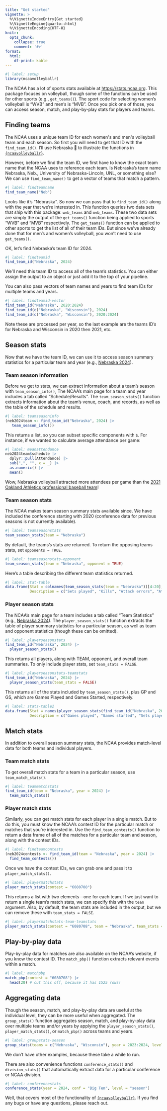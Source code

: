 ```yaml
---
title: "Get started"
vignette: >
  %\VignetteIndexEntry{Get started}
  %\VignetteEngine{quarto::html}
  %\VignetteEncoding{UTF-8}
knitr:
  opts_chunk:
    collapse: true
    comment: '#>'
format: 
  html:
    df-print: kable
---
```


```r
#| label: setup
library(ncaavolleyballr)
```

The NCAA has a lot of sports stats available at <https://stats.ncaa.org>. This package focuses on volleyball, though some of the functions can be used for other sports (e.g., `get_teams()`). The sport code for selecting women's volleyball is "WVB" and men's is "MVB". Once you pick one of those, you can access season, match, and play-by-play stats for players and teams.

## Finding teams

The NCAA uses a unique team ID for each women\'s and men\'s volleyball team and each season. So first you will need to get that ID with the `find_team_id()`.  I'll use Nebraska 🌽 to illustrate the functions in [`{ncaavolleyballr}`](https://jeffreyrstevens.github.io/ncaavolleyballr/). 

However, before we find the team ID, we first have to know the exact team name that the NCAA uses to reference each team. Is Nebraska's team name Nebraska, Neb., University of Nebraska-Lincoln, UNL, or something else? We can use `find_team_name()` to get a vector of teams that match a pattern.

```r
#| label: findteamname
find_team_name("Neb")
```

Looks like it's "Nebraska". So now we can pass that to `find_team_id()` along with the year that we're interested in. This function queries two data sets that ship with this package: `wvb_teams` and `mvb_teams`. These two data sets are simply the output of the `get_teams()` function being applied to sports "WVB" and "MVB" respectively.  The `get_teams()` function can be applied to other sports to get the list of all of their team IDs. But since we've already done that for men's and women's volleyball, you won't need to use `get_teams()`.

OK, let's find Nebraska's team ID for 2024.

```r
#| label: findteamid
find_team_id("Nebraska", 2024)
```

We'll need this team ID to access all of the team's statistics. You can either assign the output to an object or just add it to the top of your pipeline. 

You can also pass vectors of team names and years to find team IDs for multiple teams and years.

```r
#| label: findteamid-vector
find_team_id("Nebraska", 2020:2024)
find_team_id(c("Nebraska", "Wisconsin"), 2024)
find_team_id(c("Nebraska", "Wisconsin"), 2020:2024)
```

Note these are processed per year, so the last example are the teams ID's for Nebraska and Wisconsin in 2020 then 2021, etc.


## Season stats

Now that we have the team ID, we can use it to access season summary statistics for a particular team and year (e.g., [Nebraska 2024](https://stats.ncaa.org/teams/585290/)).

### Team season information

Before we get to stats, we can extract information about a team's season with `team_season_info()`, The NCAA's main page for a team and year includes a tab called "Schedule/Results". The `team_season_stats()` function extracts information about the team's venue, coach, and records, as well as the table of the schedule and results.

```r
#| label: teamseasoninfo
(neb2024team <- find_team_id("Nebraska", 2024) |> 
   team_season_info())
```

This returns a list, so you can subset specific components with `$`. For instance, if we wanted to calculate average attendance per game:

```r
#| label: meanattendance
neb2024team$schedule |> 
  dplyr::pull(Attendance) |> 
  sub(",", "", x = _) |> 
  as.numeric() |> 
  mean()
```

Wow, Nebraska volleyball attracted more attendees per game than the [2021 Oakland Athletics professional baseball team](https://www.baseball-reference.com/teams/OAK/2021.shtml)!

### Team season stats

The NCAA makes team season summary stats available since. We have included the conference starting with 2020 (conference data for previous seasons is not currently available).

```r
#| label: teamseasonstats
team_season_stats(team = "Nebraska")
```

By default, the teams's stats are returned. To return the opposing teams stats, set `opponents = TRUE`.

```r
#| label: teamseasonstats-opponent
team_season_stats(team = "Nebraska", opponent = TRUE)
```

Here's a table describing the different team statistics returned.

```r
#| label: stat-table
data.frame(Stat = colnames(team_season_stats(team = "Nebraska"))[4:20],
           Description = c("Sets played", "Kills", "Attack errors", "Attacks", "Hit percentage [(kills-errors)/attacks]", "Assists", "Ace serves", "Service errors", "Digs", "Reception attempts", "Reception errors", "Solo blocks", "Block assists", "Block errors", "Points", "Ball handling errors", "Triple doubles"))
```


### Player season stats

The NCAA's main page for a team includes a tab called "Team Statistics" (e.g., [Nebraska 2024](https://stats.ncaa.org/teams/585290/season_to_date_stats)). The `player_season_stats()` function extracts the table of player summary statistics for a particular season, as well as team and opponent statistics (though these can be omitted).

```r
#| label: playerseasonstats
find_team_id("Nebraska", 2024) |> 
  player_season_stats()
```

This returns all players, along with TEAM, opponent, and overall team summaries. To only include player stats, set `team_stats = FALSE`.

```r
#| label: playerseasonstats-teamstats
find_team_id("Nebraska", 2024) |> 
  player_season_stats(team_stats = FALSE)
```

This returns all of the stats included by `team_season_stats()`, plus GP and GS, which are Games Played and Games Started, respectively.

```r
#| label: stats-table2
data.frame(Stat = names(player_season_stats(find_team_id("Nebraska", 2024)))[11:29],
           Description = c("Games played", "Games started", "Sets played", "Kills", "Attack errors", "Attacks", "Kill percentage [(kills-errors)/attacks]", "Assists", "Ace serves", "Service errors", "Digs", "Reception attempts", "Reception errors", "Solo blocks", "Block assists", "Block errors", "Points", "Ball handling errors", "Triple doubles"))
```


## Match stats

In addition to overall season summary stats, the NCAA provides match-level data for both teams and individual players.

### Team match stats

To get overall match stats for a team in a particular season, use `team_match_stats()`. 

```r
#| label: teammatchstats
find_team_id(team = "Nebraska", year = 2024) |> 
  team_match_stats()
```


### Player match stats

Similarly, you can get match stats for each player in a single match. But to do this, you must know the NCAA's contest ID for the particular match or matches that you're interested in. Use the `find_team_contests()` function to return a data frame of all of the matches for a particular team and season, along with the contest IDs.

```r
#| label: findteamcontests
(neb2024contests <- find_team_id(team = "Nebraska", year = 2024) |> 
  find_team_contests())
```

Once we have the contest IDs, we can grab one and pass it to `player_match_stats()`.

```r
#| label: playermatchstats
player_match_stats(contest = "6080708")
```

This returns a list with two elements---one for each team. If we just want to return a single team's match stats, we can specify this with the `team` argument. Also, by default, the team stats are included in the output, but we can remove these with `team_stats = FALSE`.


```r
#| label: playermatchstats-team-teamstats
player_match_stats(contest = "6080708", team = "Nebraska", team_stats = FALSE)
```


## Play-by-play data

Play-by-play data for matches are also available on the NCAA's website, if you know the contest ID. The `match_pbp()` function extracts relevant events within a match.

```r
#| label: matchpbp
match_pbp(contest = "6080708") |> 
  head(20) # cut this off, because it has 1525 rows!
```


## Aggregating data

Though the season, match, and play-by-play data are useful at the individual level, they can be more useful when aggregated. The `group_stats()` function aggregates season, match, and play-by-play data over multiple teams and/or years by applying the `player_season_stats()`,  `player_match_stats()`, or `match_pbp()` across teams and years. 

```r
#| label: groupstats-season
group_stats(teams = c("Nebraska", "Wisconsin"), year = 2023:2024, level = "season")
```

We don't have other examples, because these take a while to run.

There are also convenience functions `conference_stats()` and `division_stats()` that automatically extract data for a particular conference or NCAA division.

```r
#| label: conferencestats
conference_stats(year = 2024, conf = "Big Ten", level = "season")
```

Well, that covers most of the functionality of [`{ncaavolleyballr}`](https://jeffreyrstevens.github.io/ncaavolleyballr/). If you find any bugs or have any questions, please reach out.
